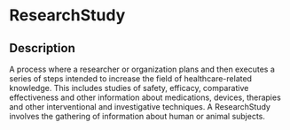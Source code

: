 # ResearchStudy
 ## Description 
 A process where a researcher or organization plans and then executes a series of steps intended to increase the field of healthcare-related knowledge.  This includes studies of safety, efficacy, comparative effectiveness and other information about medications, devices, therapies and other interventional and investigative techniques.  A ResearchStudy involves the gathering of information about human or animal subjects.